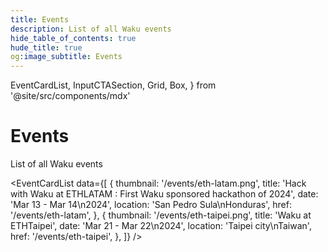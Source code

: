 ```yaml
---
title: Events
description: List of all Waku events
hide_table_of_contents: true
hude_title: true
og:image_subtitle: Events
---
```


  EventCardList,
  InputCTASection,
  Grid,
  Box,
} from '@site/src/components/mdx'

# Events

List of all Waku events

<head>
  <body className="events" />
</head>

<EventCardList
  data={[
      {
      thumbnail: '/events/eth-latam.png',
      title: 'Hack with Waku at ETHLATAM : First Waku sponsored hackathon of 2024',
      date: 'Mar 13 - Mar 14\n2024',
      location: 'San Pedro Sula\nHonduras',
      href: '/events/eth-latam',
    },
      {
      thumbnail: '/events/eth-taipei.png',
      title: 'Waku at ETHTaipei',
      date: 'Mar 21 - Mar 22\n2024',
      location: 'Taipei city\nTaiwan',
      href: '/events/eth-taipei',
    },
  ]}
/>

